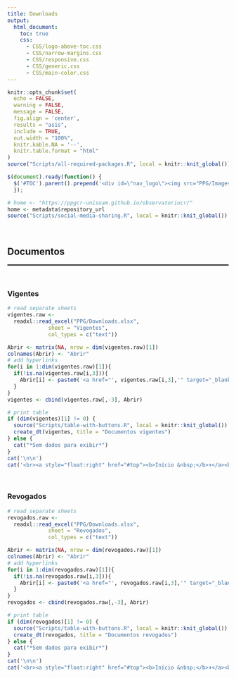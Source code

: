 ```yaml
---
title: Downloads
output:
  html_document:
    toc: true
    css:
      - CSS/logo-above-toc.css
      - CSS/narrow-margins.css
      - CSS/responsive.css
      - CSS/generic.css
      - CSS/main-color.css
---
```


<!--install and/or load all R packages-->
```r
knitr::opts_chunk$set(
  echo = FALSE,
  warning = FALSE,
  message = FALSE,
  fig.align = 'center',
  results = "asis",
  include = TRUE,
  out.width = "100%",
  knitr.kable.NA = '--',
  knitr.table.format = "html"
)
source("Scripts/all-required-packages.R", local = knitr::knit_global())
```

<!--script for inserting LOGO ABOVE THE TOC-->
```js
$(document).ready(function() {
  $('#TOC').parent().prepend('<div id=\"nav_logo\"><img src="PPG/Images/logo-programa.png"></div>');
  });
```

<!--script for sharing-->
<p align="right">
```r
# home <- "https://ppgcr-unisuam.github.io/observatoriocr/"
home <- metadata$repository_url
source("Scripts/social-media-sharing.R", local = knitr::knit_global())
```
</p>

<br>

## **Documentos**

<!--script for generating HORIZONTAL LINE-->
<hr style="height:2px;border-width:0;color:black;background-color:black">

<br>

### **Vigentes** {#vigentes}

```r
# read separate sheets
vigentes.raw <-
  readxl::read_excel("PPG/Downloads.xlsx",
             sheet = "Vigentes",
             col_types = c("text"))

Abrir <- matrix(NA, nrow = dim(vigentes.raw)[1])
colnames(Abrir) <- "Abrir"
# add hyperlinks
for(i in 1:dim(vigentes.raw)[1]){
  if(!is.na(vigentes.raw[i,3])){
    Abrir[i] <- paste0('<a href="', vigentes.raw[i,3],'" target="_blank"', '>', "↗️" ,"</a>", sep = "")
  }
}
vigentes <- cbind(vigentes.raw[,-3], Abrir)

# print table
if (dim(vigentes)[1] != 0) {
  source("Scripts/table-with-buttons.R", local = knitr::knit_global())
  create_dt(vigentes, title = "Documentos vigentes")
} else {
  cat("*Sem dados para exibir*")
}
cat('\n\n')
cat('<br><a style="float:right" href="#top"><b>Início &nbsp;</b>⬆️</a><br>')
```

<br>

### **Revogados** {#revogados}

```r
# read separate sheets
revogados.raw <-
  readxl::read_excel("PPG/Downloads.xlsx",
             sheet = "Revogados",
             col_types = c("text"))

Abrir <- matrix(NA, nrow = dim(revogados.raw)[1])
colnames(Abrir) <- "Abrir"
# add hyperlinks
for(i in 1:dim(revogados.raw)[1]){
  if(!is.na(revogados.raw[i,3])){
    Abrir[i] <- paste0('<a href="', revogados.raw[i,3],'" target="_blank"', '>', "↗️" ,"</a>", sep = "")
  }
}
revogados <- cbind(revogados.raw[,-3], Abrir)

# print table
if (dim(revogados)[1] != 0) {
  source("Scripts/table-with-buttons.R", local = knitr::knit_global())
  create_dt(revogados, title = "Documentos revogados")
} else {
  cat("*Sem dados para exibir*")
}
cat('\n\n')
cat('<br><a style="float:right" href="#top"><b>Início &nbsp;</b>⬆️</a><br>')
```

<br>
